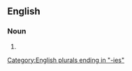 ==English==

===Noun===
{{head|en|noun plural form}}

# {{plural of|chokeberry|lang=en}}

[[Category:English plurals ending in "-ies"]]